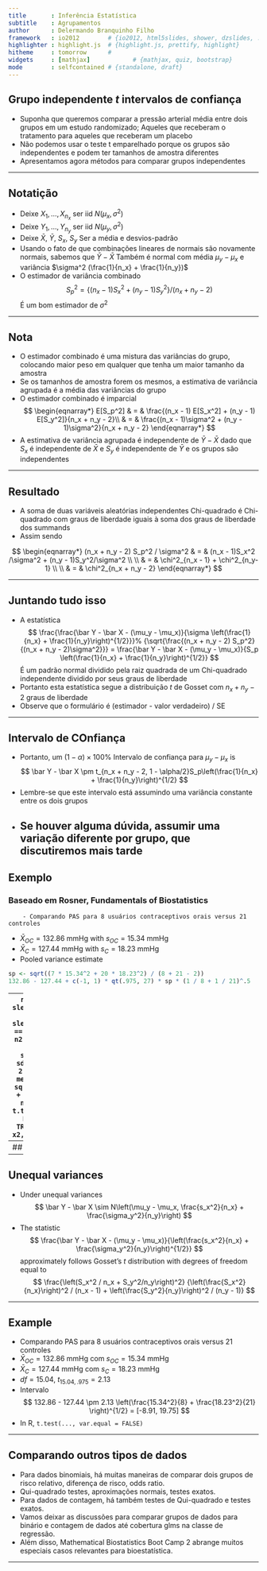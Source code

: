 ```yaml
---
title       : Inferência Estatística
subtitle    : Agrupamentos
author      : Delermando Branquinho Filho
framework   : io2012        # {io2012, html5slides, shower, dzslides, ...}
highlighter : highlight.js  # {highlight.js, prettify, highlight}
hitheme     : tomorrow      # 
widgets     : [mathjax]            # {mathjax, quiz, bootstrap}
mode        : selfcontained # {standalone, draft}
---
```


## Grupo independente $t$ intervalos de confiança

- Suponha que queremos comparar a pressão arterial média entre dois grupos em um estudo randomizado; Aqueles que receberam o tratamento para aqueles que receberam um placebo
- Não podemos usar o teste t emparelhado porque os grupos são independentes e podem ter tamanhos de amostra diferentes
- Apresentamos agora métodos para comparar grupos independentes

---

## Notatição

- Deixe $X_1,\ldots,X_{n_x}$ ser iid $N(\mu_x,\sigma^2)$
- Deixe $Y_1,\ldots,Y_{n_y}$ ser iid $N(\mu_y, \sigma^2)$
- Deixe $\bar X$, $\bar Y$, $S_x$, $S_y$ Ser a média e desvios-padrão
- Usando o fato de que combinações lineares de normais são novamente normais, sabemos que $\bar Y - \bar X$ Também é normal com média $\mu_y - \mu_x$ e variância $\sigma^2 (\frac{1}{n_x} + \frac{1}{n_y})$
- O estimador de variância combinado $$S_p^2 = \{(n_x - 1) S_x^2 + (n_y - 1) S_y^2\}/(n_x + n_y - 2)$$ É um bom estimador de $\sigma^2$

---

## Nota

- O estimador combinado é uma mistura das variâncias do grupo, colocando maior peso em qualquer que tenha um maior tamanho da amostra
- Se os tamanhos de amostra forem os mesmos, a estimativa de variância agrupada é a média das variâncias do grupo
- O estimador combinado é imparcial
$$
    \begin{eqnarray*}
    E[S_p^2] & = & \frac{(n_x - 1) E[S_x^2] + (n_y - 1) E[S_y^2]}{n_x + n_y - 2}\\
            & = & \frac{(n_x - 1)\sigma^2 + (n_y - 1)\sigma^2}{n_x + n_y - 2}
    \end{eqnarray*}
$$
- A estimativa de variância agrupada é independente de $\bar Y - \bar X$ dado que $S_x$ é independente de $\bar X$ e $S_y$ é independente de $\bar Y$ e os grupos são independentes

---

## Resultado

- A soma de duas variáveis aleatórias independentes Chi-quadrado é Chi-quadrado com graus de liberdade iguais à soma dos graus de liberdade dos summands
- Assim sendo

$$
    \begin{eqnarray*}
      (n_x + n_y - 2) S_p^2 / \sigma^2 & = & (n_x - 1)S_x^2 /\sigma^2 + (n_y - 1)S_y^2/\sigma^2 \\ \\
      & = & \chi^2_{n_x - 1} + \chi^2_{n_y-1} \\ \\
      & = & \chi^2_{n_x + n_y - 2}
    \end{eqnarray*}
$$

---

## Juntando tudo isso

- A estatística
$$
    \frac{\frac{\bar Y - \bar X - (\mu_y - \mu_x)}{\sigma \left(\frac{1}{n_x} + \frac{1}{n_y}\right)^{1/2}}}%
    {\sqrt{\frac{(n_x + n_y - 2) S_p^2}{(n_x + n_y - 2)\sigma^2}}}
    = \frac{\bar Y - \bar X - (\mu_y - \mu_x)}{S_p \left(\frac{1}{n_x} + \frac{1}{n_y}\right)^{1/2}}
$$
É um padrão normal dividido pela raiz quadrada de um Chi-quadrado independente dividido por seus graus de liberdade
- Portanto esta estatística segue a distribuição $t$ de Gosset com $n_x + n_y - 2$ graus de liberdade
- Observe que o formulário é (estimador - valor verdadeiro) / SE

---

## Intervalo de COnfiança

- Portanto, um $(1 - \alpha)\times 100\%$ Intervalo de confiança para $\mu_y - \mu_x$ is 
$$
    \bar Y - \bar X \pm t_{n_x + n_y - 2, 1 - \alpha/2}S_p\left(\frac{1}{n_x} + \frac{1}{n_y}\right)^{1/2}
$$
- Lembre-se que este intervalo está assumindo uma variância constante entre os dois grupos
- Se houver alguma dúvida, assumir uma variação diferente por grupo, que discutiremos mais tarde
---


## Exemplo
### Baseado em Rosner, Fundamentals of Biostatistics

        - Comparando PAS para 8 usuários contraceptivos orais versus 21 controles
- $\bar X_{OC} = 132.86$ mmHg with $s_{OC} = 15.34$ mmHg
- $\bar X_{C} = 127.44$ mmHg with $s_{C} = 18.23$ mmHg
- Pooled variance estimate
```r
sp <- sqrt((7 * 15.34^2 + 20 * 18.23^2) / (8 + 21 - 2))
132.86 - 127.44 + c(-1, 1) * qt(.975, 27) * sp * (1 / 8 + 1 / 21)^.5
```

---
```r
data(sleep)
x1 <- sleep$extra[sleep$group == 1]
x2 <- sleep$extra[sleep$group == 2]
n1 <- length(x1)
n2 <- length(x2)
sp <- sqrt( ((n1 - 1) * sd(x1)^2 + (n2-1) * sd(x2)^2) / (n1 + n2-2))
md <- mean(x1) - mean(x2)
semd <- sp * sqrt(1 / n1 + 1/n2)
md + c(-1, 1) * qt(.975, n1 + n2 - 2) * semd
t.test(x1, x2, paired = FALSE, var.equal = TRUE)$conf
t.test(x1, x2, paired = TRUE)$conf
```

---
## Ignoring pairing
```r
plot(c(0.5, 2.5), range(x1, x2), type = "n", frame = FALSE, xlab = "group", ylab = "Extra", axes = FALSE)
axis(2)
axis(1, at = 1 : 2, labels = c("Group 1", "Group 2"))
for (i in 1 : n1) lines(c(1, 2), c(x1[i], x2[i]), lwd = 2, col = "red")
for (i in 1 : n1) points(c(1, 2), c(x1[i], x2[i]), lwd = 2, col = "black", bg = "salmon", pch = 21, cex = 3)
```

---

## Unequal variances

- Under unequal variances
$$
    \bar Y - \bar X \sim N\left(\mu_y - \mu_x, \frac{s_x^2}{n_x} + \frac{\sigma_y^2}{n_y}\right)
$$
- The statistic 
$$
    \frac{\bar Y - \bar X - (\mu_y - \mu_x)}{\left(\frac{s_x^2}{n_x} + \frac{\sigma_y^2}{n_y}\right)^{1/2}}
$$
approximately follows Gosset's $t$ distribution with degrees of freedom equal to
$$
    \frac{\left(S_x^2 / n_x + S_y^2/n_y\right)^2}
    {\left(\frac{S_x^2}{n_x}\right)^2 / (n_x - 1) +
      \left(\frac{S_y^2}{n_y}\right)^2 / (n_y - 1)}
$$

---

## Example

- Comparando PAS para 8 usuários contraceptivos orais versus 21 controles
- $\bar X_{OC} = 132.86$ mmHg com $s_{OC} = 15.34$ mmHg
- $\bar X_{C} = 127.44$ mmHg com $s_{C} = 18.23$ mmHg
- $df=15.04$, $t_{15.04, .975} = 2.13$
- Intervalo
$$
132.86 - 127.44 \pm 2.13 \left(\frac{15.34^2}{8} + \frac{18.23^2}{21} \right)^{1/2}
= [-8.91, 19.75]
$$
- In R, `t.test(..., var.equal = FALSE)`

---

## Comparando outros tipos de dados

* Para dados binomiais, há muitas maneiras de comparar dois grupos de risco relativo, diferença de risco, odds ratio.
* Qui-quadrado testes, aproximações normais, testes exatos.
* Para dados de contagem, há também testes de Qui-quadrado e testes exatos.
* Vamos deixar as discussões para comparar grupos de dados para binário e contagem de dados até cobertura glms na classe de regressão.
* Além disso, Mathematical Biostatistics Boot Camp 2 abrange muitos especiais casos relevantes para bioestatística.


---
